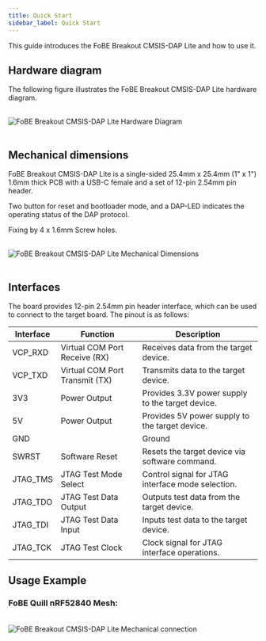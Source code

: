 ```yaml
---
title: Quick Start
sidebar_label: Quick Start
---
```


This guide introduces the FoBE Breakout CMSIS-DAP Lite and how to use it.

## Hardware diagram

The following figure illustrates the FoBE Breakout CMSIS-DAP Lite hardware diagram.

<br/>
<div style={{ textAlign: 'center' }}>
  <img src="/img/products/f2211-1a.digram.png" alt="FoBE Breakout CMSIS-DAP Lite Hardware Diagram" style={{ width: '80%', height: 'auto' }} />
</div>
<br/>

## Mechanical dimensions

FoBE Breakout CMSIS-DAP Lite is a single-sided 25.4mm x 25.4mm (1" x 1") 1.6mm thick PCB with a USB-C female and a set of 12-pin 2.54mm pin header. 

Two button for reset and bootloader mode, and a DAP-LED indicates the operating status of the DAP protocol.

Fixing by 4 x 1.6mm Screw holes.

<br/>
<div style={{ textAlign: 'center' }}>
  <img src="/img/products/f2211-1a.dimensions.png" alt="FoBE Breakout CMSIS-DAP Lite Mechanical Dimensions" style={{ width: '80%', height: 'auto' }} />
</div>
<br/>

## Interfaces

The board provides 12-pin 2.54mm pin header interface, which can be used to connect to the target board. The pinout is as follows:

  |Interface                           |Function |Description|
  |-------------------------------|---------|--------|
  |VCP_RXD  |Virtual COM Port Receive (RX)       |Receives data from the target device.
  |VCP_TXD	|Virtual COM Port Transmit (TX)|	Transmits data to the target device.
  |3V3|	Power Output	|Provides 3.3V power supply to the target device.
  |5V|	Power Output	|Provides 5V power supply to the target device.
  |GND|  |Ground       |
  |SWRST|	Software Reset	|Resets the target device via software command.
  |JTAG_TMS|	JTAG Test Mode Select	|Control signal for JTAG interface mode selection.
  |JTAG_TDO|	JTAG Test Data Output	|Outputs test data from the target device.
  |JTAG_TDI|	JTAG Test Data Input	|Inputs test data to the target device.
  |JTAG_TCK|	JTAG Test Clock	|Clock signal for JTAG interface operations.

## Usage Example

### FoBE Quill nRF52840 Mesh:

<br/>
<div style={{ textAlign: 'center' }}>
  <img src="/img/products/f2211-1a.connection.png" alt="FoBE Breakout CMSIS-DAP Lite Mechanical connection" style={{ width: '80%', height: 'auto' }} />
</div>
<br/>